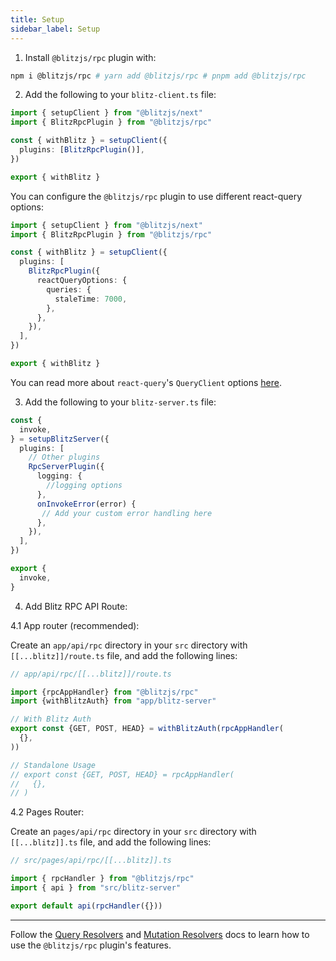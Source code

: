 ```yaml
---
title: Setup
sidebar_label: Setup
---
```


1. Install `@blitzjs/rpc` plugin with:

```bash
npm i @blitzjs/rpc # yarn add @blitzjs/rpc # pnpm add @blitzjs/rpc
```

2. Add the following to your `blitz-client.ts` file:

```typescript
import { setupClient } from "@blitzjs/next"
import { BlitzRpcPlugin } from "@blitzjs/rpc"

const { withBlitz } = setupClient({
  plugins: [BlitzRpcPlugin()],
})

export { withBlitz }
```

You can configure the `@blitzjs/rpc` plugin to use different react-query
options:

```typescript
import { setupClient } from "@blitzjs/next"
import { BlitzRpcPlugin } from "@blitzjs/rpc"

const { withBlitz } = setupClient({
  plugins: [
    BlitzRpcPlugin({
      reactQueryOptions: {
        queries: {
          staleTime: 7000,
        },
      },
    }),
  ],
})

export { withBlitz }
```

You can read more about `react-query`'s `QueryClient` options
[here](https://react-query.tanstack.com/reference/QueryClient).

3. Add the following to your `blitz-server.ts` file:

```ts
const {
  invoke,
} = setupBlitzServer({
  plugins: [
    // Other plugins
    RpcServerPlugin({
      logging: {
        //logging options
      },
      onInvokeError(error) {
       // Add your custom error handling here
      },
    }),
  ],
})

export {
  invoke,
}
```

4. Add Blitz RPC API Route:

4.1 App router (recommended):

Create an `app/api/rpc` directory in your `src` directory with
`[[...blitz]]/route.ts` file, and add the following lines:

```ts
// app/api/rpc/[[...blitz]]/route.ts

import {rpcAppHandler} from "@blitzjs/rpc"
import {withBlitzAuth} from "app/blitz-server"

// With Blitz Auth
export const {GET, POST, HEAD} = withBlitzAuth(rpcAppHandler(
  {},
))

// Standalone Usage
// export const {GET, POST, HEAD} = rpcAppHandler(
//   {},
// )
```

4.2 Pages Router:

Create an `pages/api/rpc` directory in your `src` directory with
`[[...blitz]].ts` file, and add the following lines:

```ts
// src/pages/api/rpc/[[...blitz]].ts

import { rpcHandler } from "@blitzjs/rpc"
import { api } from "src/blitz-server"

export default api(rpcHandler({}))
```

---

Follow the [Query Resolvers](/docs/query-resolvers) and
[Mutation Resolvers](/docs/mutation-resolvers) docs to learn how to use
the `@blitzjs/rpc` plugin's features.
